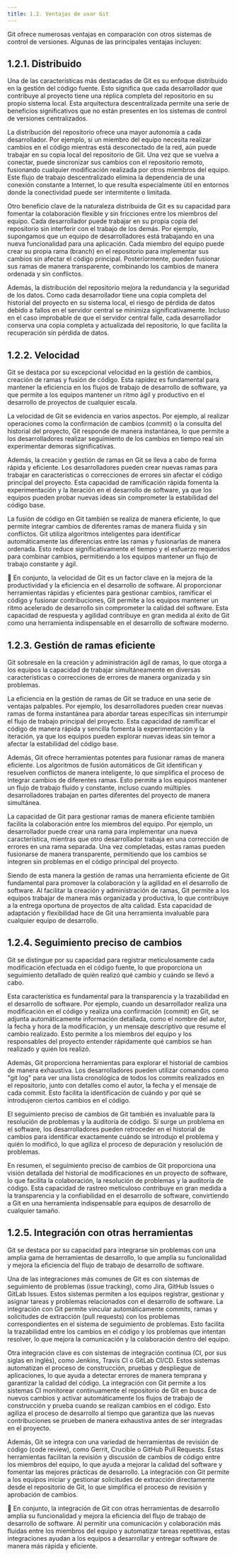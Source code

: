 ```yaml
---
title: 1.2. Ventajas de usar Git
---
```



Git ofrece numerosas ventajas en comparación con otros sistemas de control de versiones. Algunas de las principales ventajas incluyen:

## 1.2.1. Distribuido

Una de las características más destacadas de Git es su enfoque distribuido en la gestión del código fuente. Esto significa que cada desarrollador que contribuye al proyecto tiene una réplica completa del repositorio en su propio sistema local. Esta arquitectura descentralizada permite una serie de beneficios significativos que no están presentes en los sistemas de control de versiones centralizados.

La distribución del repositorio ofrece una mayor autonomía a cada desarrollador. Por ejemplo, si un miembro del equipo necesita realizar cambios en el código mientras está desconectado de la red, aún puede trabajar en su copia local del repositorio de Git. Una vez que se vuelva a conectar, puede sincronizar sus cambios con el repositorio remoto, fusionando cualquier modificación realizada por otros miembros del equipo. Este flujo de trabajo descentralizado elimina la dependencia de una conexión constante a Internet, lo que resulta especialmente útil en entornos donde la conectividad puede ser intermitente o limitada.

Otro beneficio clave de la naturaleza distribuida de Git es su capacidad para fomentar la colaboración flexible y sin fricciones entre los miembros del equipo. Cada desarrollador puede trabajar en su propia copia del repositorio sin interferir con el trabajo de los demás. Por ejemplo, supongamos que un equipo de desarrolladores está trabajando en una nueva funcionalidad para una aplicación. Cada miembro del equipo puede crear su propia rama (branch) en el repositorio para implementar sus cambios sin afectar el código principal. Posteriormente, pueden fusionar sus ramas de manera transparente, combinando los cambios de manera ordenada y sin conflictos.

Además, la distribución del repositorio mejora la redundancia y la seguridad de los datos. Como cada desarrollador tiene una copia completa del historial del proyecto en su sistema local, el riesgo de pérdida de datos debido a fallos en el servidor central se minimiza significativamente. Incluso en el caso improbable de que el servidor central falle, cada desarrollador conserva una copia completa y actualizada del repositorio, lo que facilita la recuperación sin pérdida de datos.

## 1.2.2. Velocidad

Git se destaca por su excepcional velocidad en la gestión de cambios, creación de ramas y fusión de código. Esta rapidez es fundamental para mantener la eficiencia en los flujos de trabajo de desarrollo de software, ya que permite a los equipos mantener un ritmo ágil y productivo en el desarrollo de proyectos de cualquier escala.

La velocidad de Git se evidencia en varios aspectos. Por ejemplo, al realizar operaciones como la confirmación de cambios (commit) o la consulta del historial del proyecto, Git responde de manera instantánea, lo que permite a los desarrolladores realizar seguimiento de los cambios en tiempo real sin experimentar demoras significativas.

Además, la creación y gestión de ramas en Git se lleva a cabo de forma rápida y eficiente. Los desarrolladores pueden crear nuevas ramas para trabajar en características o correcciones de errores sin afectar el código principal del proyecto. Esta capacidad de ramificación rápida fomenta la experimentación y la iteración en el desarrollo de software, ya que los equipos pueden probar nuevas ideas sin comprometer la estabilidad del código base.

La fusión de código en Git también se realiza de manera eficiente, lo que permite integrar cambios de diferentes ramas de manera fluida y sin conflictos. Git utiliza algoritmos inteligentes para identificar automáticamente las diferencias entre las ramas y fusionarlas de manera ordenada. Esto reduce significativamente el tiempo y el esfuerzo requeridos para combinar cambios, permitiendo a los equipos mantener un flujo de trabajo constante y ágil.

📌 En conjunto, la velocidad de Git es un factor clave en la mejora de la productividad y la eficiencia en el desarrollo de software. Al proporcionar herramientas rápidas y eficientes para gestionar cambios, ramificar el código y fusionar contribuciones, Git permite a los equipos mantener un ritmo acelerado de desarrollo sin comprometer la calidad del software. Esta capacidad de respuesta y agilidad contribuye en gran medida al éxito de Git como una herramienta indispensable en el desarrollo de software moderno.

## 1.2.3. Gestión de ramas eficiente

Git sobresale en la creación y administración ágil de ramas, lo que otorga a los equipos la capacidad de trabajar simultáneamente en diversas características o correcciones de errores de manera organizada y sin problemas.

La eficiencia en la gestión de ramas de Git se traduce en una serie de ventajas palpables. Por ejemplo, los desarrolladores pueden crear nuevas ramas de forma instantánea para abordar tareas específicas sin interrumpir el flujo de trabajo principal del proyecto. Esta capacidad de ramificar el código de manera rápida y sencilla fomenta la experimentación y la iteración, ya que los equipos pueden explorar nuevas ideas sin temor a afectar la estabilidad del código base.

Además, Git ofrece herramientas potentes para fusionar ramas de manera eficiente. Los algoritmos de fusión automáticos de Git identifican y resuelven conflictos de manera inteligente, lo que simplifica el proceso de integrar cambios de diferentes ramas. Esto permite a los equipos mantener un flujo de trabajo fluido y constante, incluso cuando múltiples desarrolladores trabajan en partes diferentes del proyecto de manera simultánea.

La capacidad de Git para gestionar ramas de manera eficiente también facilita la colaboración entre los miembros del equipo. Por ejemplo, un desarrollador puede crear una rama para implementar una nueva característica, mientras que otro desarrollador trabaja en una corrección de errores en una rama separada. Una vez completadas, estas ramas pueden fusionarse de manera transparente, permitiendo que los cambios se integren sin problemas en el código principal del proyecto.

Siendo de esta manera la gestión de ramas una herramienta eficiente de Git fundamental para promover la colaboración y la agilidad en el desarrollo de software. Al facilitar la creación y administración de ramas, Git permite a los equipos trabajar de manera más organizada y productiva, lo que contribuye a la entrega oportuna de proyectos de alta calidad. Esta capacidad de adaptación y flexibilidad hace de Git una herramienta invaluable para cualquier equipo de desarrollo.

## 1.2.4. Seguimiento preciso de cambios

Git se distingue por su capacidad para registrar meticulosamente cada modificación efectuada en el código fuente, lo que proporciona un seguimiento detallado de quién realizó qué cambio y cuándo se llevó a cabo.

Esta característica es fundamental para la transparencia y la trazabilidad en el desarrollo de software. Por ejemplo, cuando un desarrollador realiza una modificación en el código y realiza una confirmación (commit) en Git, se adjunta automáticamente información detallada, como el nombre del autor, la fecha y hora de la modificación, y un mensaje descriptivo que resume el cambio realizado. Esto permite a los miembros del equipo y los responsables del proyecto entender rápidamente qué cambios se han realizado y quién los realizó.

Además, Git proporciona herramientas para explorar el historial de cambios de manera exhaustiva. Los desarrolladores pueden utilizar comandos como "git log" para ver una lista cronológica de todos los commits realizados en el repositorio, junto con detalles como el autor, la fecha y el mensaje de cada commit. Esto facilita la identificación de cuándo y por qué se introdujeron ciertos cambios en el código.

El seguimiento preciso de cambios de Git también es invaluable para la resolución de problemas y la auditoría de código. Si surge un problema en el software, los desarrolladores pueden retroceder en el historial de cambios para identificar exactamente cuándo se introdujo el problema y quién lo modificó, lo que agiliza el proceso de depuración y resolución de problemas.

En resumen, el seguimiento preciso de cambios de Git proporciona una visión detallada del historial de modificaciones en un proyecto de software, lo que facilita la colaboración, la resolución de problemas y la auditoría de código. Esta capacidad de rastreo meticuloso contribuye en gran medida a la transparencia y la confiabilidad en el desarrollo de software, convirtiendo a Git en una herramienta indispensable para equipos de desarrollo de cualquier tamaño.

## 1.2.5. Integración con otras herramientas

Git se destaca por su capacidad para integrarse sin problemas con una amplia gama de herramientas de desarrollo, lo que amplía su funcionalidad y mejora la eficiencia del flujo de trabajo de desarrollo de software.

Una de las integraciones más comunes de Git es con sistemas de seguimiento de problemas (issue tracking), como Jira, GitHub Issues o GitLab Issues. Estos sistemas permiten a los equipos registrar, gestionar y asignar tareas y problemas relacionados con el desarrollo de software. La integración con Git permite vincular automáticamente commits, ramas y solicitudes de extracción (pull requests) con los problemas correspondientes en el sistema de seguimiento de problemas. Esto facilita la trazabilidad entre los cambios en el código y los problemas que intentan resolver, lo que mejora la comunicación y la colaboración dentro del equipo.

Otra integración clave es con sistemas de integración continua (CI, por sus siglas en inglés), como Jenkins, Travis CI o GitLab CI/CD. Estos sistemas automatizan el proceso de construcción, pruebas y despliegue de aplicaciones, lo que ayuda a detectar errores de manera temprana y garantizar la calidad del código. La integración con Git permite a los sistemas CI monitorear continuamente el repositorio de Git en busca de nuevos cambios y activar automáticamente los flujos de trabajo de construcción y prueba cuando se realizan cambios en el código. Esto agiliza el proceso de desarrollo al tiempo que garantiza que las nuevas contribuciones se prueben de manera exhaustiva antes de ser integradas en el proyecto.

Además, Git se integra con una variedad de herramientas de revisión de código (code review), como Gerrit, Crucible o GitHub Pull Requests. Estas herramientas facilitan la revisión y discusión de cambios de código entre los miembros del equipo, lo que ayuda a mejorar la calidad del software y fomentar las mejores prácticas de desarrollo. La integración con Git permite a los equipos iniciar y gestionar solicitudes de extracción directamente desde el repositorio de Git, lo que simplifica el proceso de revisión y aprobación de cambios.

📌 En conjunto, la integración de Git con otras herramientas de desarrollo amplía su funcionalidad y mejora la eficiencia del flujo de trabajo de desarrollo de software. Al permitir una comunicación y colaboración más fluidas entre los miembros del equipo y automatizar tareas repetitivas, estas integraciones ayudan a los equipos a desarrollar y entregar software de manera más rápida y eficiente.

<DocsRating />